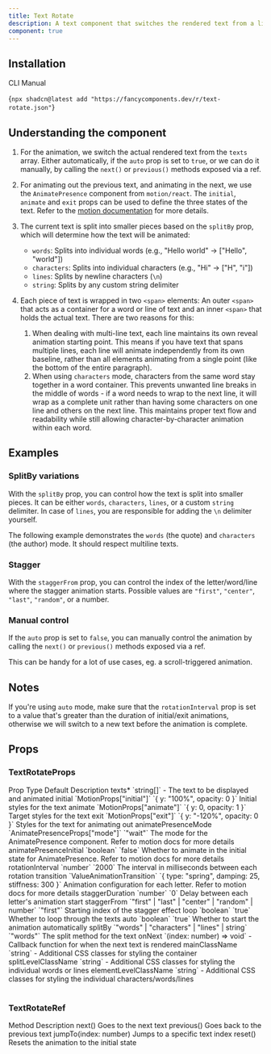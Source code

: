 ```yaml
---
title: Text Rotate
description: A text component that switches the rendered text from a list.
component: true
---
```


<ComponentPreview name="text-rotate-demo" />

## Installation

<Tabs defaultValue="cli">

<TabsList>
  <TabsTrigger value="cli">CLI</TabsTrigger>
  <TabsTrigger value="manual">Manual</TabsTrigger>
</TabsList>
<TabsContent value="cli">

<CodeBlockWrapper language="bash">{`npx shadcn@latest add "https://fancycomponents.dev/r/text-rotate.json"`}</CodeBlockWrapper>

</TabsContent>  
<TabsContent value="manual">

<ComponentSource name="text-rotate" />

</TabsContent>
</Tabs>

## Understanding the component

1. For the animation, we switch the actual rendered text from the `texts` array. Either automatically, if the `auto` prop is set to `true`, or we can do it manually, by calling the `next()` or `previous()` methods exposed via a ref.

2. For animating out the previous text, and animating in the next, we use the `AnimatePresence` component from `motion/react`. The `initial`, `animate` and `exit` props can be used to define the three states of the text. Refer to the [motion documentation](https://motion.dev/docs/react/docs/react-animate-presence) for more details.

3. The current text is split into smaller pieces based on the `splitBy` prop, which will determine how the text will be animated:

   - `words`: Splits into individual words (e.g., "Hello world" → ["Hello", "world"])
   - `characters`: Splits into individual characters (e.g., "Hi" → ["H", "i"])
   - `lines`: Splits by newline characters (`\n`)
   - `string`: Splits by any custom string delimiter

4. Each piece of text is wrapped in two `<span>` elements: An outer `<span>` that acts as a container for a word or line of text and an inner `<span>` that holds the actual text. There are two reasons for this:

    1. When dealing with multi-line text, each line maintains its own reveal animation starting point. This means if you have text that spans multiple lines, each line will animate independently from its own baseline, rather than all elements animating from a single point (like the bottom of the entire paragraph).
    2. When using `characters` mode, characters from the same word stay together in a word container. This prevents unwanted line breaks in the middle of words - if a word needs to wrap to the next line, it will wrap as a complete unit rather than having some characters on one line and others on the next line. This maintains proper text flow and readability while still allowing character-by-character animation within each word.


## Examples

### SplitBy variations

With the `splitBy` prop, you can control how the text is split into smaller pieces. It can be either `words`, `characters`, `lines`, or a custom `string` delimiter. In case of `lines`, you are responsible for adding the `\n` delimiter yourself.

The following example demonstrates the `words` (the quote) and `characters` (the author) mode. It should respect multiline texts.

<ComponentPreview name="text-rotate-multiline-demo" />

### Stagger

With the `staggerFrom` prop, you can control the index of the letter/word/line where the stagger animation starts. Possible values are `"first"`, `"center"`, `"last"`, `"random"`, or a number.

<ComponentPreview name="text-rotate-stagger-demo" />

### Manual control

If the `auto` prop is set to `false`, you can manually control the animation by calling the `next()` or `previous()` methods exposed via a ref.

<ComponentPreview name="text-rotate-step-demo" />

This can be handy for a lot of use cases, eg. a scroll-triggered animation.

<ComponentPreview name="text-rotate-scroll-step-demo" />

## Notes

If you're using `auto` mode, make sure that the `rotationInterval` prop is set to a value that's greater than the duration of initial/exit animations, otherwise we will switch to a new text before the animation is complete. 

## Props

### TextRotateProps

<Table>
  <TableHeader>
    <TableRow>
      <TableHead>Prop</TableHead>
      <TableHead>Type</TableHead>
      <TableHead>Default</TableHead>
      <TableHead>Description</TableHead>
    </TableRow>
  </TableHeader>
  <TableBody>
    <TableRow>
      <TableCell>texts<span className="text-red-500">*</span></TableCell>
      <TableCell>`string[]`</TableCell>
      <TableCell>-</TableCell>
      <TableCell>The text to be displayed and animated</TableCell>
    </TableRow>
    <TableRow>
      <TableCell>initial</TableCell>
      <TableCell>`MotionProps["initial"]`</TableCell>
      <TableCell>`{ y: "100%", opacity: 0 }`</TableCell>
      <TableCell>Initial styles for the text</TableCell>
    </TableRow>
    <TableRow>
      <TableCell>animate</TableCell>
      <TableCell>`MotionProps["animate"]`</TableCell>
      <TableCell>`{ y: 0, opacity: 1 }`</TableCell>
      <TableCell>Target styles for the text</TableCell>
    </TableRow>
    <TableRow>
      <TableCell>exit</TableCell>
      <TableCell>`MotionProps["exit"]`</TableCell>
      <TableCell>`{ y: "-120%", opacity: 0 }`</TableCell>
      <TableCell>Styles for the text for animating out</TableCell>
    </TableRow>
    <TableRow>
      <TableCell>animatePresenceMode</TableCell>
      <TableCell>`AnimatePresenceProps["mode"]`</TableCell>
      <TableCell>`"wait"`</TableCell>
      <TableCell>The mode for the AnimatePresence component. Refer to motion docs for more details</TableCell>
    </TableRow>
    <TableRow>
      <TableCell>animatePresenceInitial</TableCell>
      <TableCell>`boolean`</TableCell>
      <TableCell>`false`</TableCell>
      <TableCell>Whether to animate in the initial state for AnimatePresence. Refer to motion docs for more details</TableCell>
    </TableRow>
    <TableRow>
      <TableCell>rotationInterval</TableCell>
      <TableCell>`number`</TableCell>
      <TableCell>`2000`</TableCell>
      <TableCell>The interval in milliseconds between each rotation</TableCell>
    </TableRow>
    <TableRow>
      <TableCell>transition</TableCell>
      <TableCell>`ValueAnimationTransition`</TableCell>
      <TableCell>`{ type: "spring", damping: 25, stiffness: 300 }`</TableCell>
      <TableCell>Animation configuration for each letter. Refer to motion docs for more details</TableCell>
    </TableRow>
    <TableRow>
      <TableCell>staggerDuration</TableCell>
      <TableCell>`number`</TableCell>
      <TableCell>`0`</TableCell>
      <TableCell>Delay between each letter's animation start</TableCell>
    </TableRow>
    <TableRow>
      <TableCell>staggerFrom</TableCell>
      <TableCell>`"first" | "last" | "center" | "random" | number`</TableCell>
      <TableCell>`"first"`</TableCell>
      <TableCell>Starting index of the stagger effect</TableCell>
    </TableRow>
    <TableRow>
      <TableCell>loop</TableCell>
      <TableCell>`boolean`</TableCell>
      <TableCell>`true`</TableCell>
      <TableCell>Whether to loop through the texts</TableCell>
    </TableRow>
    <TableRow>
      <TableCell>auto</TableCell>
      <TableCell>`boolean`</TableCell>
      <TableCell>`true`</TableCell>
      <TableCell>Whether to start the animation automatically</TableCell>
    </TableRow>
    <TableRow>
      <TableCell>splitBy</TableCell>
      <TableCell>`"words" | "characters" | "lines" | string`</TableCell>
      <TableCell>`"words"`</TableCell>
      <TableCell>The split method for the text</TableCell>
    </TableRow>
    <TableRow>
      <TableCell>onNext</TableCell>
      <TableCell>`(index: number) => void`</TableCell>
      <TableCell>-</TableCell>
      <TableCell>Callback function for when the next text is rendered</TableCell>
    </TableRow>
    <TableRow>
      <TableCell>mainClassName</TableCell>
      <TableCell>`string`</TableCell>
      <TableCell>-</TableCell>
      <TableCell>Additional CSS classes for styling the container</TableCell>
    </TableRow>
    <TableRow>
      <TableCell>splitLevelClassName</TableCell>
      <TableCell>`string`</TableCell>
      <TableCell>-</TableCell>
      <TableCell>Additional CSS classes for styling the individual words or lines</TableCell>
    </TableRow>
    <TableRow>
      <TableCell>elementLevelClassName</TableCell>
      <TableCell>`string`</TableCell>
      <TableCell>-</TableCell>
      <TableCell>Additional CSS classes for styling the individual characters/words/lines</TableCell>
    </TableRow>
  </TableBody>
</Table>

### TextRotateRef

<Table>
  <TableHeader>
    <TableRow>
      <TableHead>Method</TableHead>
      <TableHead>Description</TableHead>
    </TableRow>
  </TableHeader>
  <TableBody>
    <TableRow>
      <TableCell>next()</TableCell>
      <TableCell>Goes to the next text</TableCell>
    </TableRow>
    <TableRow>
      <TableCell>previous()</TableCell>
      <TableCell>Goes back to the previous text</TableCell>
    </TableRow>
    <TableRow>
      <TableCell>jumpTo(index: number)</TableCell>
      <TableCell>Jumps to a specific text index</TableCell>
    </TableRow>
    <TableRow>
      <TableCell>reset()</TableCell>
      <TableCell>Resets the animation to the initial state</TableCell>
    </TableRow>
  </TableBody>
</Table>

